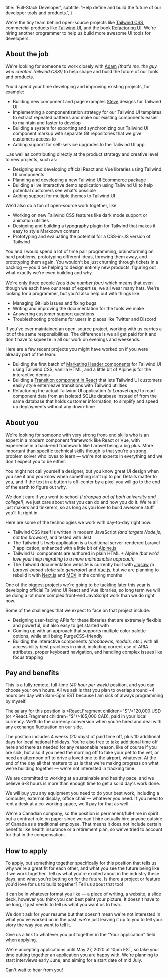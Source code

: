 
  title: 'Full-Stack Developer',
  subtitle: 'Help define and build the future of our developer tools and products.',
}


We're the tiny team behind open-source projects like [Tailwind CSS](https://tailwindcss.com), commercial products like [Tailwind UI](https://tailwindui.com), and the book [Refactoring UI](https://refactoringui.com/book). We're hiring another programmer to help us build more awesome UI tools for developers.

## About the job

We're looking for someone to work closely with [Adam](https://twitter.com/adamwathan) _(that's me, the guy who created Tailwind CSS!)_ to help shape and build the future of our tools and products.

You'd spend your time developing and improving existing projects, for example:

- Building new component and page examples [Steve](https://twitter.com/steveschoger) designs for Tailwind UI
- Implementing a componentization strategy for our Tailwind UI templates to extract repeated patterns and make our existing components easier to maintain and faster to develop
- Building a system for exporting and synchronizing our Tailwind UI component markup with separate Git repositories that we give customers access to
- Adding support for self-service upgrades to the Tailwind UI app

...as well as contributing directly at the product strategy and creative level to new projects, such as:

- Designing and developing official React and Vue libraries using Tailwind UI components
- Planning and developing a new Tailwind UI Ecommerce package
- Building a live interactive demo application using Tailwind UI to help potential customers see what's possible
- Adding support for multiple themes to Tailwind UI

We'd also do a ton of open-source work together, like:

- Working on new Tailwind CSS features like dark mode support or animation utilities
- Designing and building a typography plugin for Tailwind that makes it easy to style Markdown content
- Prototyping and evaluating the potential for a CSS-in-JS version of Tailwind

You and I would spend a lot of time pair programming, brainstorming on hard problems, prototyping different ideas, throwing them away, and prototyping them again. You wouldn't be just churning through tickets in a backlog — you'd be helping to design entirely new products, figuring out what exactly we're even building and why.

We're only three people _(you'd be number four)_ which means that even though we each have our areas of expertise, we all wear many hats. We're looking for a programmer, but you'd also help out with things like:

- Managing GitHub issues and fixing bugs
- Writing and improving the documentation for the tools we make
- Answering customer support questions
- Troubleshooting problems for users in places like Twitter and Discord

If you've ever maintained an open-source project, working with us carries a lot of the same responsibilities. The difference is we all get paid for it and don't have to squeeze in all our work on evenings and weekends.

Here are a few recent projects you might have worked on if you were already part of the team:

- Building the first batch of [Marketing Header components](https://tailwindui.com/components/marketing/elements/headers) for Tailwind UI using Tailwind CSS, vanilla HTML, and a little bit of Alpine.js for the interactive demos
- Building a [Transition component in React](https://gist.github.com/adamwathan/e0a791aa0419098a7ece70028b2e641e) that lets Tailwind UI customers easily style enter/leave transitions with Tailwind utilities
- Refactoring the actual Tailwind UI application _(a Laravel app)_ to read component data from an isolated SQLite database instead of from the same database that holds customer information, to simplify and speed up deployments without any down-time

## About you

We're looking for someone with very strong front-end skills who is an expert in a modern component framework like React or Vue, with experience in a back-end framework like Laravel being a big plus. More important than specific technical skills though is that you're a strong problem solver who loves to learn — we're not experts in everything and we don't expect you to be either.

You might not call yourself a designer, but you know great UI design when you see it and you know when something isn't up to par. Details matter to you, and if the text in a button is off-center by a pixel you will go to the end of the earth to figure out why.

We don't care if you went to school _(I dropped out of both university and college!)_, we just care about what you can do and how you do it. We're all just makers and tinkerers, so as long as you love to build awesome stuff you'll fit right in.

Here are some of the technologies we work with day-to-day right now:

- Tailwind CSS itself is written in modern JavaScript _(and targets Node.js, not the browser)_, and tested with Jest
- The Tailwind UI web application is a traditional server-rendered Laravel 7 application, enhanced with a little bit of [Alpine.js](https://github.com/alpinejs/alpine)
- Tailwind UI components are authored in plain HTML + Alpine _(but we'd love your help migrating to a more maintainable approach)_
- The Tailwind documentation website is currently built with [Jigsaw](https://jigsaw.tighten.co/) _(a Laravel-based static site generator)_ and [Vue.js](https://vuejs.org/), but we are planning to rebuild it with [Next.js](https://nextjs.org/) and [MDX](https://github.com/mdx-js/mdx) in the coming months

One of the biggest projects we're going to be tackling later this year is developing official Tailwind UI React and Vue libraries, so long term we will be doing a lot more complex front-end JavaScript work than we do right now.

Some of the challenges that we expect to face on that project include:

- Designing user-facing APIs for these libraries that are extremely flexible and powerful, but also easy to get started with
- Coming up with an approach that supports multiple color palette options, while still being PurgeCSS-friendly
- Building the interactive components _(dropdowns, modals, etc.)_ with all accessibility best practices in mind, including correct use of ARIA attributes, proper keyboard navigation, and handling complex issues like focus trapping

## Pay and benefits

This is a fully remote, full-time _(40 hour per week)_ position, and you can choose your own hours. All we ask is that you plan to overlap around ~4 hours per day with 8am-5pm EST because I am sick of always programming by myself.

The salary for this position is <React.Fragment children="$"/>120,000 USD (or <React.Fragment children="$"/>165,000 CAD), paid in your local currency. We'll do the currency conversion when you're hired and deal with any exchange fluctuation on our side.

The position includes 4 weeks _(20 days)_ of paid time off, plus 10 additional days for local national holidays. You're also free to take additional time off here and there as needed for any reasonable reason, like of course if you are sick, but also if you need the morning off to take your pet to the vet, or need an afternoon off to drive a loved one to the airport, whatever. At the end of the day all that matters to us is that we're making progress on what we're building together — we're not interested in tracking time.

We are committed to working at a sustainable and healthy pace, and we believe 6-8 hours is more than enough time to get a solid day's work done.

We will buy you any equipment you need to do your best work, including a computer, external display, office chair — whatever you need. If you need to rent a desk at a co-working space, we'll pay for that as well.

We're a Canadian company, so the position is permanent/full-time in spirit but a contract role on paper since we can't hire actually hire anyone outside of Canada as a traditional employee. That means it does not include certain benefits like health insurance or a retirement plan, so we've tried to account for that in the compensation.

## How to apply

To apply, put something together specifically for this position that tells us why we're a great fit for each other, and what you see the future being like if we work together. Tell us what you're excited about in the industry these days, and what you're betting on for the future. Is there a project or feature you'd love for us to build together? Tell us about that too!

It can be in whatever format you like — a piece of writing, a website, a slide deck, however you think you can best paint your picture. It doesn't have to be long, it just needs to tell us what you want us to hear.

We don't ask for your resume but that doesn't mean we're not interested in what you've worked on in the past, we're just leaving it up to you to tell your story the way you want to tell it.

Give us a link to whatever you put together in the "Your application" field when applying.

We're accepting applications until May 27, 2020 at 10pm EST, so take your time putting together an application you are happy with. We're planning to start interviews early June, and aiming for a start date of mid July.

Can't wait to hear from you!
